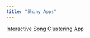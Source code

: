 ```yaml
---
title: "Shiny Apps"
---
```


[Interactive Song Clustering App](http://138.197.10.7:3838/interactive_song_clustering/)
